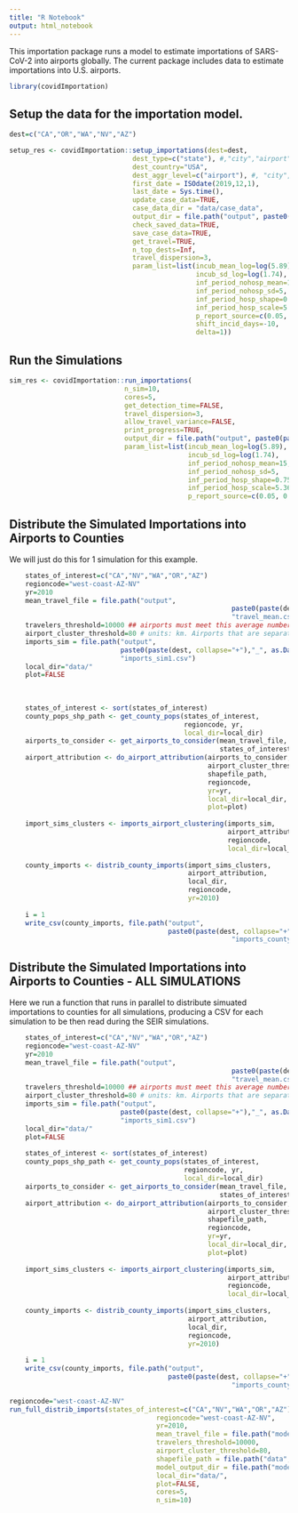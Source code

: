 ```yaml
---
title: "R Notebook"
output: html_notebook
---
```


This importation package runs a model to estimate importations of SARS-CoV-2 into airports globally. The current package includes data to estimate importations into U.S. airports.

```r

library(covidImportation)

```

    
    
## Setup the data for the importation model.
    
```r

dest=c("CA","OR","WA","NV","AZ")

setup_res <- covidImportation::setup_importations(dest=dest,
                               dest_type=c("state"), #,"city","airport", "country"),
                               dest_country="USA",
                               dest_aggr_level=c("airport"), #, "city", "state", "country", "metro"),
                               first_date = ISOdate(2019,12,1),
                               last_date = Sys.time(),
                               update_case_data=TRUE,
                               case_data_dir = "data/case_data",
                               output_dir = file.path("output", paste0(paste(dest, collapse="+"),"_", as.Date(Sys.Date()))),
                               check_saved_data=TRUE,
                               save_case_data=TRUE,
                               get_travel=TRUE,
                               n_top_dests=Inf, 
                               travel_dispersion=3,
                               param_list=list(incub_mean_log=log(5.89),
                                               incub_sd_log=log(1.74),
                                               inf_period_nohosp_mean=15,
                                               inf_period_nohosp_sd=5,
                                               inf_period_hosp_shape=0.75,
                                               inf_period_hosp_scale=5.367,
                                               p_report_source=c(0.05, 0.25),
                                               shift_incid_days=-10,
                                               delta=1))

```


## Run the Simulations

```r

sim_res <- covidImportation::run_importations(
                             n_sim=10,
                             cores=5,
                             get_detection_time=FALSE,
                             travel_dispersion=3,
                             allow_travel_variance=FALSE,
                             print_progress=TRUE,
                             output_dir = file.path("output", paste0(paste(dest, collapse="+"),"_", as.Date(Sys.Date()))),
                             param_list=list(incub_mean_log=log(5.89),
                                             incub_sd_log=log(1.74),
                                             inf_period_nohosp_mean=15,
                                             inf_period_nohosp_sd=5,
                                             inf_period_hosp_shape=0.75,
                                             inf_period_hosp_scale=5.367,
                                             p_report_source=c(0.05, 0.25)))

```
    
    
    
## Distribute the Simulated Importations into Airports to Counties
We will just do this for 1 simulation for this example.

```r

    states_of_interest=c("CA","NV","WA","OR","AZ")
    regioncode="west-coast-AZ-NV"
    yr=2010
    mean_travel_file = file.path("output", 
                                                        paste0(paste(dest, collapse="+"),"_", as.Date(Sys.Date())), 
                                                        "travel_mean.csv")
    travelers_threshold=10000 ## airports must meet this average number of monthly travelers to be included
    airport_cluster_threshold=80 # units: km. Airports that are separated by Haversine distance
    imports_sim = file.path("output", 
                            paste0(paste(dest, collapse="+"),"_", as.Date(Sys.Date())), 
                            "imports_sim1.csv")
    local_dir="data/"
    plot=FALSE
    
    
    
    states_of_interest <- sort(states_of_interest)
    county_pops_shp_path <- get_county_pops(states_of_interest, 
                                            regioncode, yr, 
                                            local_dir=local_dir)
    airports_to_consider <- get_airports_to_consider(mean_travel_file, 
                                                     states_of_interest, travelers_threshold)
    airport_attribution <- do_airport_attribution(airports_to_consider,
                                                  airport_cluster_threshold,
                                                  shapefile_path,
                                                  regioncode,
                                                  yr=yr,
                                                  local_dir=local_dir,
                                                  plot=plot)
    
    import_sims_clusters <- imports_airport_clustering(imports_sim, 
                                                       airport_attribution, 
                                                       regioncode, 
                                                       local_dir=local_dir)
    
    county_imports <- distrib_county_imports(import_sims_clusters,
                                             airport_attribution,
                                             local_dir, 
                                             regioncode,
                                             yr=2010)
    
    i = 1
    write_csv(county_imports, file.path("output",
                                        paste0(paste(dest, collapse="+"),"_", as.Date(Sys.Date())), 
                                                        "imports_county_sim", i, ".csv"))

```




    
## Distribute the Simulated Importations into Airports to Counties - ALL SIMULATIONS
Here we run a function that runs in parallel to distribute simuated importations to counties for all simulations,
producing a CSV for each simulation to be then read during the SEIR simulations.

```r

    states_of_interest=c("CA","NV","WA","OR","AZ")
    regioncode="west-coast-AZ-NV"
    yr=2010
    mean_travel_file = file.path("output", 
                                                        paste0(paste(dest, collapse="+"),"_", as.Date(Sys.Date())), 
                                                        "travel_mean.csv")
    travelers_threshold=10000 ## airports must meet this average number of monthly travelers to be included
    airport_cluster_threshold=80 # units: km. Airports that are separated by Haversine distance
    imports_sim = file.path("output", 
                            paste0(paste(dest, collapse="+"),"_", as.Date(Sys.Date())), 
                            "imports_sim1.csv")
    local_dir="data/"
    plot=FALSE
    
    states_of_interest <- sort(states_of_interest)
    county_pops_shp_path <- get_county_pops(states_of_interest, 
                                            regioncode, yr, 
                                            local_dir=local_dir)
    airports_to_consider <- get_airports_to_consider(mean_travel_file, 
                                                     states_of_interest, travelers_threshold)
    airport_attribution <- do_airport_attribution(airports_to_consider,
                                                  airport_cluster_threshold,
                                                  shapefile_path,
                                                  regioncode,
                                                  yr=yr,
                                                  local_dir=local_dir,
                                                  plot=plot)
    
    import_sims_clusters <- imports_airport_clustering(imports_sim, 
                                                       airport_attribution, 
                                                       regioncode, 
                                                       local_dir=local_dir)
    
    county_imports <- distrib_county_imports(import_sims_clusters,
                                             airport_attribution,
                                             local_dir, 
                                             regioncode,
                                             yr=2010)
    
    i = 1
    write_csv(county_imports, file.path("output",
                                        paste0(paste(dest, collapse="+"),"_", as.Date(Sys.Date())), 
                                                        "imports_county_sim", i, ".csv"))

```



```r
regioncode="west-coast-AZ-NV"
run_full_distrib_imports(states_of_interest=c("CA","NV","WA","OR","AZ"),
                                     regioncode="west-coast-AZ-NV",
                                     yr=2010,
                                     mean_travel_file = file.path("model_output", "importation", "travel_mean.csv"),
                                     travelers_threshold=10000,
                                     airport_cluster_threshold=80,
                                     shapefile_path = file.path("data", regioncode, "shp", paste0("counties_2010_", regioncode, ".shp")),
                                     model_output_dir = file.path("model_output", "importation"),
                                     local_dir="data/",
                                     plot=FALSE,
                                     cores=5,
                                     n_sim=10)

```




